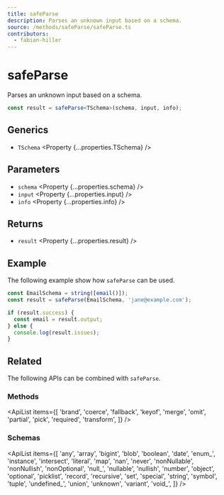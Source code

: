```yaml
---
title: safeParse
description: Parses an unknown input based on a schema.
source: /methods/safeParse/safeParse.ts
contributors:
  - fabian-hiller
---
```



# safeParse

Parses an unknown input based on a schema.

```ts
const result = safeParse<TSchema>(schema, input, info);
```

## Generics

- `TSchema` <Property {...properties.TSchema} />

## Parameters

- `schema` <Property {...properties.schema} />
- `input` <Property {...properties.input} />
- `info` <Property {...properties.info} />

## Returns

- `result` <Property {...properties.result} />

## Example

The following example show how `safeParse` can be used.

```ts
const EmailSchema = string([email()]);
const result = safeParse(EmailSchema, 'jane@example.com');

if (result.success) {
  const email = result.output;
} else {
  console.log(result.issues);
}
```

## Related

The following APIs can be combined with `safeParse`.

### Methods

<ApiList
  items={[
    'brand',
    'coerce',
    'fallback',
    'keyof',
    'merge',
    'omit',
    'partial',
    'pick',
    'required',
    'transform',
  ]}
/>

### Schemas

<ApiList
  items={[
    'any',
    'array',
    'bigint',
    'blob',
    'boolean',
    'date',
    'enum_',
    'instance',
    'intersect',
    'literal',
    'map',
    'nan',
    'never',
    'nonNullable',
    'nonNullish',
    'nonOptional',
    'null_',
    'nullable',
    'nullish',
    'number',
    'object',
    'optional',
    'picklist',
    'record',
    'recursive',
    'set',
    'special',
    'string',
    'symbol',
    'tuple',
    'undefined_',
    'union',
    'unknown',
    'variant',
    'void_',
  ]}
/>
